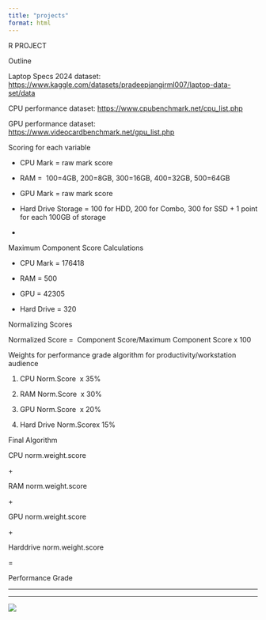 ```yaml
---
title: "projects"
format: html
---
```


R PROJECT

Outline

Laptop Specs 2024 dataset: <https://www.kaggle.com/datasets/pradeepjangirml007/laptop-data-set/data> 

CPU performance dataset: <https://www.cpubenchmark.net/cpu_list.php> 

GPU performance dataset: <https://www.videocardbenchmark.net/gpu_list.php> 

Scoring for each variable

-   CPU Mark = raw mark score

-   RAM =  100=4GB, 200=8GB, 300=16GB, 400=32GB, 500=64GB

-   GPU Mark = raw mark score

-   Hard Drive Storage = 100 for HDD, 200 for Combo, 300 for SSD + 1 point for each 100GB of storage

-   

Maximum Component Score Calculations

-   CPU Mark = 176418

-   RAM = 500

-   GPU = 42305

-   Hard Drive = 320

Normalizing Scores

Normalized Score =  Component Score/Maximum Component Score x 100

Weights for performance grade algorithm for productivity/workstation audience

1.  CPU Norm.Score  x 35%

<!-- -->

2.  RAM Norm.Score  x 30%

<!-- -->

3.  GPU Norm.Score  x 20%

<!-- -->

4.  Hard Drive Norm.Scorex 15%

Final Algorithm

CPU norm.weight.score 

\+

RAM norm.weight.score

\+

GPU norm.weight.score

\+

Harddrive norm.weight.score

=

Performance Grade

---


---

![](Rplot.png)
